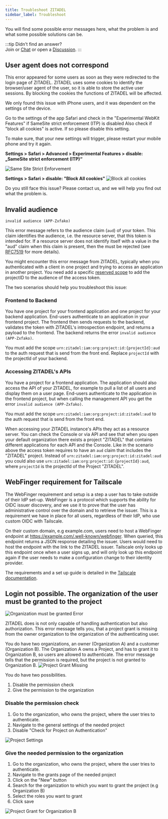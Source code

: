 ```yaml
---
title: Troubleshoot ZITADEL
sidebar_label: Troubleshoot
---
```


You will find some possible error messages here, what the problem is and what some possible solutions can be.

:::tip Didn't find an answer?  
Join or [Chat](https://zitadel.com/chat) or open a [Discussion](https://github.com/zitadel/zitadel/discussions).
:::

## User agent does not correspond

This error appeared for some users as soon as they were redirected to the login page of ZITADEL.
ZITADEL uses some cookies to identify the browser/user agent of the user, so it is able to store the active user sessions. By blocking the cookies the functions of ZITADEL will be affected.

We only found this issue with iPhone users, and it was dependent on the settings of the device.

Go to the settings of the app Safari and check in the "Experimental WebKit Features" if SameSite strict enforcement (ITP) is disabled
Also check if "block all cookies" is active. If so please disable this setting.

To make sure, that your new settings will trigger, please restart your mobile phone and try it again.

**Settings > Safari > Advanced > Experimental Features > disable: „SameSite strict enforcement (ITP)“**

![Same Site Strict Enforvement](/img/manuals/errors/same-site-strict.png)

**Settings > Safari > disable: "Block All cookies"** 
![Block all cookies](/img/manuals/errors/block-cookies.png)

Do you still face this issue? Please contact us, and we will help you find out what the problem is.

## Invalid audience

`invalid audience (APP-Zxfako)`

This error message refers to the audience claim (`aud`) of your token.
This claim identifies the audience, i.e. the resource server, that this token is intended for.
If a resource server does not identify itself with a value in the "aud" claim when this claim is present, then the must be rejected (see [RFC7519](https://www.rfc-editor.org/rfc/rfc7519#section-4.1.3) for more details).

You might encounter this error message from ZITADEL, typically when you authenticated with a client in one project and trying to access an application in another project.
You need add a specific [reserved scope](/docs/apis/openidoauth/scopes#reserved-scopes) to add the projectID to the audience of the access token.

The two scenarios should help you troubleshoot this issue:

### Frontend to Backend

You have one project for your frontend application and one project for your backend application.
End-users authenticate to an application in your frontend project.
The frontend then sends requests to the backend, validates the token with ZITADEL's introspection endpoint, and returns a payload to the frontend.
The backend returns the error `invalid audience (APP-Zxfako)`.

You must add the scope `urn:zitadel:iam:org:project:id:{projectId}:aud` to the auth request that is send from the front end.
Replace `projectId` with the projectId of your backend.

### Accessing ZITADEL's APIs

You have a project for a frontend application.
The application should also access the API of your ZITADEL, for example to pull a list of all users and display them on a user page.
End-users authenticate to the application in the frontend project, but when calling the management API you get the error `invalid audience (APP-Zxfako)`.

You must add the scope `urn:zitadel:iam:org:project:id:zitadel:aud` to the auth request that is send from the front end.

When accessing your ZITADEL instance's APIs they act as a resource server.
You can check the Console or via API and see that when you open your default organization there exists a project "ZITADEL" that contains different applications for each API and the Console.
Like in the scenario above the access token requires to have an `aud` claim that includes the "ZITADEL" project.
Instead of `urn:zitadel:iam:org:project:id:zitadel:aud` you could also use `urn:zitadel:iam:org:project:id:{projectId}:aud`, where  `projectId` is the projectId of the Project "ZITADEL".

## WebFinger requirement for Tailscale

The WebFinger requirement and setup is a step a user has to take outside of their IdP set-up. WebFinger is a protocol which supports the ability for OIDC issuer discovery, and we use it to prove that the user has administrative control over the domain and to retrieve the issuer. This is a requirement we have in place for all users, regardless of their IdP, who use custom OIDC with Tailscale.

On their custom domain, e.g example.com, users need to host a WebFinger endpoint at https://example.com/.well-known/webfinger. When queried, this endpoint returns a JSON response detailing the issuer. Users would need to host the endpoint with the link to the ZITADEL issuer. Tailscale only looks up this endpoint once when a user signs up, and will only look up this endpoint again if the user needs to make a configuration change to their identity provider.

The requirements and a set up guide is detailed in the [Tailscale documentation](https://tailscale.com/kb/1240/sso-custom-oidc/).

## Login not possible. The organization of the user must be granted to the project

![Organization must be granted Error](/img/support/login_not_possible_error.png)

ZITADEL does is not only capable of handling authentication but also authorization.
This error message tells you, that a project grant is missing from the owner organization to the organization of the authenticating user.

You do have two organizations, an owner (Organization A) and a customer (Organization B).
The Organization A owns a Project, and has to grant it to Organization B, so users are allowed to authenticate.
The error message tells that the permission is required, but the project is not granted to Organization B.
![Project Grant Missing](/img/support/project_grant_missing.png)


You do have two possibilities.
1. Disable the permission check
2. Give the permission to the organization

### Disable the permission check

1. Go to the organization, who owns the project, where the user tries to authenticate.
2. Navigate to the general settings of the needed project
3. Disable "Check for Project on Authentication"

![Project Settings](/img/support/check_for_project_on_authentication.png)


### Give the needed permission to the organization

1. Go to the organization, who owns the project, where the user tries to authenticate.
2. Navigate to the grants page of the needed project
3. Click on the "New" button
4. Search for the organization to which you want to grant the project (e.g Organization B)
5. Select the roles you want to grant
6. Click save

![Project Grant for Organization B](/img/support/project_grant_for_customer_b.png)
